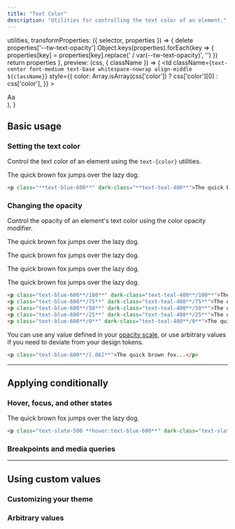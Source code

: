 ```yaml
---
title: "Text Color"
description: "Utilities for controlling the text color of an element."
---
```



  utilities,
  transformProperties: ({ selector, properties }) => {
    delete properties['--tw-text-opacity']
    Object.keys(properties).forEach(key => {
      properties[key] = properties[key].replace(' / var(--tw-text-opacity)', '')
    })
    return properties
  },
  preview: (css, { className }) => (
    <td
      className={`text-center font-medium text-base whitespace-nowrap align-middle ${className}`}
      style={{
        color: Array.isArray(css['color']) ? css['color'][0] : css['color'],
      }}
    >
      <div className="w-16 mx-auto">Aa</div>
    </td>
  ),
}

## Basic usage

### Setting the text color

Control the text color of an element using the `text-{color}` utilities.

<Example>
  <div class="relative text-xl text-center font-medium leading-6">
    <p class="text-blue-600 dark:text-teal-400">The quick brown fox jumps over the lazy dog.</p>
  </div>
</Example>

```html
<p class="**text-blue-600**" dark-class="**text-teal-400**">The quick brown fox...</p>
```

### Changing the opacity

Control the opacity of an element's text color using the color opacity modifier.

<Example>
  <div class="text-xl font-medium leading-6 space-y-4">
    <p class="text-blue-600/100 dark:text-teal-400/100">The quick brown fox jumps over the lazy dog.</p>
    <p class="text-blue-600/75 dark:text-teal-400/75">The quick brown fox jumps over the lazy dog.</p>
    <p class="text-blue-600/50 dark:text-teal-400/50">The quick brown fox jumps over the lazy dog.</p>
    <p class="text-blue-600/25 dark:text-teal-400/25">The quick brown fox jumps over the lazy dog.</p>
  </div>
</Example>

```html
<p class="text-blue-600**/100**" dark-class="text-teal-400**/100**">The quick brown fox...</p>
<p class="text-blue-600**/75**" dark-class="text-teal-400**/75**">The quick brown fox...</p>
<p class="text-blue-600**/50**" dark-class="text-teal-400**/50**">The quick brown fox...</p>
<p class="text-blue-600**/25**" dark-class="text-teal-400**/25**">The quick brown fox...</p>
<p class="text-blue-600**/0**" dark-class="text-teal-400**/0**">The quick brown fox...</p>
```

You can use any value defined in your [opacity scale](/docs/opacity), or use arbitrary values if you need to deviate from your design tokens.

```html
<p class="text-blue-600**/[.06]**">The quick brown fox...</p>
```

---

## <Heading ignore>Applying conditionally</Heading>

### <Heading ignore>Hover, focus, and other states</Heading>

<HoverFocusAndOtherStates featuredClass="text-blue-600">

<Example hint="Try hovering over the text to see the expected behaviour">
  <div class="relative text-xl text-center font-medium leading-6">
    <p class="text-slate-500 hover:text-blue-600 dark:text-slate-400 dark:hover:text-teal-400">The quick brown fox jumps over the lazy dog.</p>
  </div>
</Example>

```html
<p class="text-slate-500 **hover:text-blue-600**" dark-class="text-slate-400 **hover:text-teal-400**">The quick brown fox...</p>
```

</HoverFocusAndOtherStates>


### <Heading ignore>Breakpoints and media queries</Heading>

<BreakpointsAndMediaQueries defaultClass="text-blue-600" featuredClass="text-green-600" element="p" />

---

## Using custom values

### Customizing your theme

<CustomizePluginColors name="text" configKey="textColor" />

### Arbitrary values

<ArbitraryValues property="color" featuredClass="text-[#50d71e]" element="p" />
